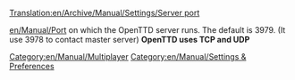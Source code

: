 [[Translation:en/Archive/Manual/Settings/Server port]]


[[en/Manual/Port]] on which the OpenTTD server runs. The default is 3979. (It use 3978 to contact master server)
'''OpenTTD uses TCP and UDP'''
[[Category:en/Manual/Multiplayer]]
[[Category:en/Manual/Settings & Preferences]]
{{en/Stub}}